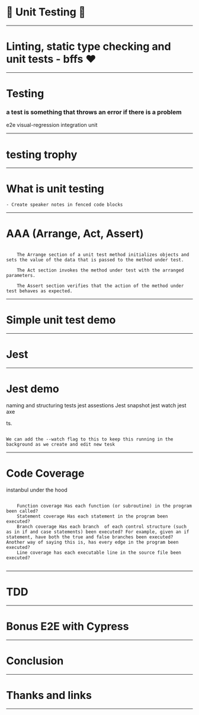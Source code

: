 
<Head>
  <title>Unit testing presentation</title>
  <meta itemProp="name" content="Unit testing presentation" />
  <meta itemProp="description" content="Unit testing presentation" />
  <meta itemProp="image" content="https://api.adorable.io/avatars/285/abott@adorable.png" />
  <meta name="twitter:card" content="summary_large_image" />
  <meta name="twitter:site" content="@_AlanCurrie" />
  <meta name="twitter:title" content="Unit testing presentation" />
  <meta name="twitter:description" content="Unit testing presentation" />
  <meta name="twitter:image" content="https://api.adorable.io/avatars/285/abott@adorable.png" />
  <meta property="og:title" content="Unit testing presentation" />
  <meta property="og:type" content="article" />
  <meta property="og:url" content="https://reverent-rosalind-f11320.netlify.com/" />
  <meta property="og:image" content="https://api.adorable.io/avatars/285/abott@adorable.png" />
  <meta property="og:description" content="Unit testing presentation" />
  <meta property="og:site_name" content="Unit testing presentation" />
  <meta property="article:section" content="Progressive web app" />
</Head>

#  🐛  Unit Testing  🐛


---

# Linting,  static type checking and unit tests -  bffs ❤️

---

#  Testing
### a test is something that throws an error if there is a problem
e2e visual-regression integration unit


---

#  testing trophy

---

# What is unit testing



```notes
- Create speaker notes in fenced code blocks
```

---

#  AAA (Arrange, Act, Assert)

```notes

    The Arrange section of a unit test method initializes objects and sets the value of the data that is passed to the method under test.

    The Act section invokes the method under test with the arranged parameters.

    The Assert section verifies that the action of the method under test behaves as expected.

```


---

# Simple unit test demo

---

# Jest

---

# Jest demo
 naming and structuring tests
jest assestions
Jest snapshot
jest watch
jest axe

ts.

```notes

We can add the --watch flag to this to keep this running in the background as we create and edit new tesk

```

---

# Code Coverage
instanbul under the hood

```notes

    Function coverage Has each function (or subroutine) in the program been called?
    Statement coverage Has each statement in the program been executed?
    Branch coverage Has each branch  of each control structure (such as in if and case statements) been executed? For example, given an if statement, have both the true and false branches been executed? Another way of saying this is, has every edge in the program been executed?
    Line coverage has each executable line in the source file been executed?


```

---

# TDD

---

# Bonus E2E with Cypress

---

# Conclusion

---

# Thanks and links

---